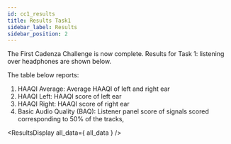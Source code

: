 ```yaml
---
id: cc1_results
title: Results Task1
sidebar_label: Results
sidebar_position: 2
---
```



The First Cadenza Challenge is now complete.
Results for Task 1: listening over headphones are shown below.


The table below reports:
1. HAAQI Average: Average HAAQI of left and right ear
2. HAAQI Left: HAAQI score of left ear
3. HAAQI Right: HAAQI score of right ear
4. Basic Audio Quality (BAQ): Listener panel score of signals scored corresponding to 50% of the tracks,

<ResultsDisplay all_data={ all_data } />
